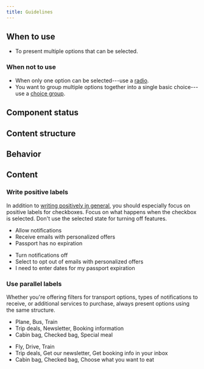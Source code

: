 ```yaml
---
title: Guidelines
---
```



<ReactExample exampleId="Checkbox-default" />

## When to use

- To present multiple options that can be selected.

### When not to use

- When only one option can be selected---use a [radio](/components/input/radio/).
- You want to group multiple options together into a single basic choice---use a [choice group](/components/input/choicegroup/).

## Component status

<ComponentStatus component="Checkbox" />

## Content structure

<FigmaFile
  file="4QJZqvBvRrLu6t9mwObCkA"
  node="0%3A199"
  alt="Label: works best when short; checkbox controller: indicates the state, which can be selected or not; info text: adds more explanation to the label and can contain a link, usually 'learn more' or similar."
/>

## Behavior

<SupportProgressiveDisclosureSnippet />

<Guideline type="do" title="Progressive disclosure">

<FigmaFile
  file="fannvRpkOJK6uxxT33EKaa"
  node="76%3A1005"
  alt="A checkbox with additional info with a link to descriptions."
/>
<FigmaFile
  file="fannvRpkOJK6uxxT33EKaa"
  node="77%3A0"
  alt="A checkbox with a very, very long paragraph of description as additional info."
/>

</Guideline>

## Content

### Write positive labels

In addition to [writing positively in general](/kiwi-use/content/voice-and-tone/passionate/#use-positive-language),
you should especially focus on positive labels for checkboxes.
Focus on what happens when the checkbox is selected.
Don't use the selected state for turning off features.

<GuidelinesSideBySide>

<Do>

- Allow notifications
- Receive emails with personalized offers
- Passport has no expiration

</Do>

<Dont>

- Turn notifications off
- Select to opt out of emails with personalized offers
- I need to enter dates for my passport expiration

</Dont>

</GuidelinesSideBySide>

### Use parallel labels

Whether you're offering filters for transport options,
types of notifications to receive, or additional services to purchase,
always present options using the same structure.

<GuidelinesSideBySide>

<Do>

- Plane, Bus, Train
- Trip deals, Newsletter, Booking information
- Cabin bag, Checked bag, Special meal

</Do>

<Dont>

- Fly, Drive, Train
- Trip deals, Get our newsletter, Get booking info in your inbox
- Cabin bag, Checked bag, Choose what you want to eat

</Dont>

</GuidelinesSideBySide>
